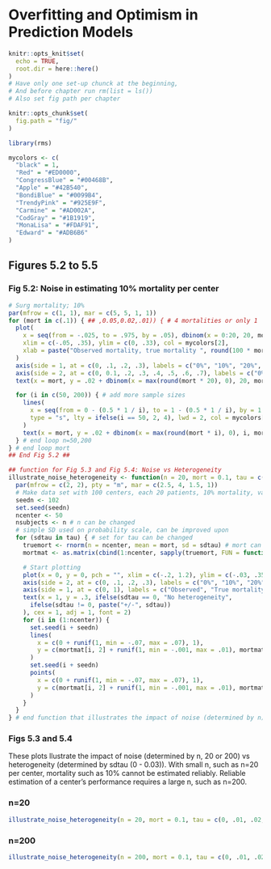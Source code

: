 # Overfitting and Optimism in Prediction Models {#ch:overfitting}

```r
knitr::opts_knit$set(
  echo = TRUE,
  root.dir = here::here()
)
# Have only one set-up chunck at the beginning,
# And before chapter run rm(list = ls())
# Also set fig path per chapter

knitr::opts_chunk$set(
  fig.path = "fig/"
)

library(rms)

mycolors <- c(
  "black" = 1,
  "Red" = "#ED0000",
  "CongressBlue" = "#00468B",
  "Apple" = "#42B540",
  "BondiBlue" = "#0099B4",
  "TrendyPink" = "#925E9F",
  "Carmine" = "#AD002A",
  "CodGray" = "#1B1919",
  "MonaLisa" = "#FDAF91",
  "Edward" = "#ADB6B6"
)
```

## Figures 5.2 to 5.5


### Fig 5.2: Noise in estimating 10% mortality per center

```r
# Surg mortality; 10%
par(mfrow = c(1, 1), mar = c(5, 5, 1, 1))
for (mort in c(.1)) { ## ,0.05,0.02,.01)) { # 4 mortalities or only 1
  plot(
    x = seq(from = -.025, to = .975, by = .05), dbinom(x = 0:20, 20, mort), axes = F, type = "s", lwd = 2,
    xlim = c(-.05, .35), ylim = c(0, .33), col = mycolors[2],
    xlab = paste("Observed mortality, true mortality ", round(100 * mort, 0), "%", sep = ""), ylab = "probability density"
  )
  axis(side = 1, at = c(0, .1, .2, .3), labels = c("0%", "10%", "20%", "30%"))
  axis(side = 2, at = c(0, 0.1, .2, .3, .4, .5, .6, .7), labels = c("0%", "10%", "20%", "30%", "40%", "50%", "60%", "70%"))
  text(x = mort, y = .02 + dbinom(x = max(round(mort * 20), 0), 20, mort), labels = paste("n=20"), col = mycolors[2])

  for (i in c(50, 200)) { # add more sample sizes
    lines(
      x = seq(from = 0 - (0.5 * 1 / i), to = 1 - (0.5 * 1 / i), by = 1 / i), dbinom(x = 0:i, i, mort),
      type = "s", lty = ifelse(i == 50, 2, 4), lwd = 2, col = mycolors[ifelse(i == 50, 3, 4)]
    )
    text(x = mort, y = .02 + dbinom(x = max(round(mort * i), 0), i, mort), labels = paste("n=", i, sep = ""), col = mycolors[ifelse(i == 50, 3, 4)])
  } # end loop n=50,200
} # end loop mort
## End Fig 5.2 ##
```


```r
## function for Fig 5.3 and Fig 5.4: Noise vs Heterogeneity
illustrate_noise_heterogeneity <- function(n = 20, mort = 0.1, tau = c(0, .01, .02, .03)) {
  par(mfrow = c(2, 2), pty = "m", mar = c(2.5, 4, 1.5, 1))
  # Make data set with 100 centers, each 20 patients, 10% mortality, variability sd 0 to 0.03
  seedn <- 102
  set.seed(seedn)
  ncenter <- 50
  nsubjects <- n # n can be changed
  # simple SD used on probability scale, can be improved upon
  for (sdtau in tau) { # set for tau can be changed
    truemort <- rnorm(n = ncenter, mean = mort, sd = sdtau) # mort can be changed
    mortmat <- as.matrix(cbind(1:ncenter, sapply(truemort, FUN = function(x) rbinom(n = 1, nsubjects, x)) / nsubjects, truemort))

    # Start plotting
    plot(x = 0, y = 0, pch = "", xlim = c(-.2, 1.2), ylim = c(-.03, .35), axes = F, xlab = "", ylab = ifelse(sdtau == 0 | sdtau == .02, "Mortality", ""))
    axis(side = 2, at = c(0, .1, .2, .3), labels = c("0%", "10%", "20%", "30%"), las = 1)
    axis(side = 1, at = c(0, 1), labels = c("Observed", "True mortality"))
    text(x = 1, y = .3, ifelse(sdtau == 0, "No heterogeneity",
      ifelse(sdtau != 0, paste("+/-", sdtau))
    ), cex = 1, adj = 1, font = 2)
    for (i in (1:ncenter)) {
      set.seed(i + seedn)
      lines(
        x = c(0 + runif(1, min = -.07, max = .07), 1),
        y = c(mortmat[i, 2] + runif(1, min = -.001, max = .01), mortmat[i, 3]), col = mycolors[rep(1:10, 10)[i]]
      )
      set.seed(i + seedn)
      points(
        x = c(0 + runif(1, min = -.07, max = .07), 1),
        y = c(mortmat[i, 2] + runif(1, min = -.001, max = .01), mortmat[i, 3]), pch = c("o", "+"), col = mycolors[rep(1:10, 10)[i]]
      )
    }
  }
} # end function that illustrates the impact of noise (determined by n) vs heterogeneity (determined by sdtau)
```

### Figs 5.3 and 5.4
These plots llustrate the impact of noise (determined by n, 20 or 200) vs heterogeneity (determined by sdtau (0 - 0.03)). With small n, such as n=20 per center, mortality such as 10% cannot be estimated reliably. Reliable estimation of a center's performance requires a large n, such as n=200.

### n=20

```r
illustrate_noise_heterogeneity(n = 20, mort = 0.1, tau = c(0, .01, .02, .03))
```

### n=200

```r
illustrate_noise_heterogeneity(n = 200, mort = 0.1, tau = c(0, .01, .02, .03))
```

